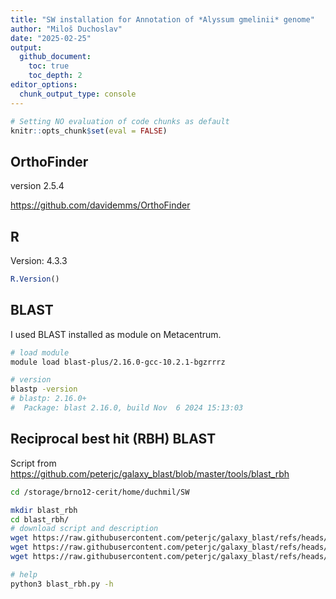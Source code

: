 ---
title: "SW installation for Annotation of *Alyssum gmelinii* genome"
author: "Miloš Duchoslav"
date: "2025-02-25"
output:
  github_document:
    toc: true
    toc_depth: 2
editor_options: 
  chunk_output_type: console
---

```{r setup, include=FALSE}
# Setting NO evaluation of code chunks as default
knitr::opts_chunk$set(eval = FALSE)
```


## OrthoFinder

version 2.5.4

<https://github.com/davidemms/OrthoFinder>

## R

Version: 4.3.3

```{r}
R.Version()
```

## BLAST

I used BLAST installed as module on Metacentrum.

```{sh}
# load module
module load blast-plus/2.16.0-gcc-10.2.1-bgzrrrz

# version
blastp -version
# blastp: 2.16.0+
#  Package: blast 2.16.0, build Nov  6 2024 15:13:03
```

## Reciprocal best hit (RBH) BLAST

Script from <https://github.com/peterjc/galaxy_blast/blob/master/tools/blast_rbh>

```{bash}
cd /storage/brno12-cerit/home/duchmil/SW

mkdir blast_rbh
cd blast_rbh/
# download script and description
wget https://raw.githubusercontent.com/peterjc/galaxy_blast/refs/heads/master/tools/blast_rbh/blast_rbh.py
wget https://raw.githubusercontent.com/peterjc/galaxy_blast/refs/heads/master/tools/blast_rbh/best_hits.py
wget https://raw.githubusercontent.com/peterjc/galaxy_blast/refs/heads/master/tools/blast_rbh/blast_rbh.xml

# help
python3 blast_rbh.py -h

```
